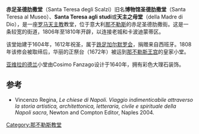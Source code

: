 {{Infobox church
| name                 = 赤足圣德肋撒堂
| fullname             = Chiesa di Santa Teresa degli Scalzi
| image                = Teresa scalzi4.jpg
| caption              = 立面
| location             = [[那不勒斯|那不勒斯]]赤足圣德肋撒街
| country              = 意大利
| coordinates          = {{coord|40.854856|14.249135|region:IT_type:landmark|display=title}}
| denomination         = [[罗马天主教|罗马天主教]]
| groundbreaking       =1604
}}
'''赤足圣德肋撒堂'''（Santa Teresa degli Scalzi）旧名'''博物馆圣德肋撒堂'''（Santa Teresa al Museo）、'''Santa Teresa agli studi'''或'''天主之母堂'''（della Madre di Dio），是一座[[罗马天主教|罗马天主教]]教堂，位于意大利[[那不勒斯|那不勒斯]]的赤足圣德肋撒街。这是一条较宽的街道，1806年至1810年开辟，以连接老城和卡波迪蒙蒂区。

该堂始建于1604年，1612年祝圣，属于[[加尔默罗会|跣足加尔默罗会]]，捐赠来自西班牙。1808年该修会被取缔后，华丽的正祭台（1672年）被运到[[那不勒斯王宫|那不勒斯王宫]]的皇家小堂。

[[亚维拉的德兰|亚维拉的德兰]]小堂由Cosimo Fanzago设计于1640年，拥有彩色大理石装饰。

==参考==
*Vincenzo Regina, ''Le chiese di Napoli. Viaggio indimenticabile attraverso la storia artistica, architettonica, letteraria, civile e spirituale della Napoli sacra'', Newton and Compton Editor, Naples 2004.

{{那不勒斯地标}}
[[Category:那不勒斯教堂|Category:那不勒斯教堂]]